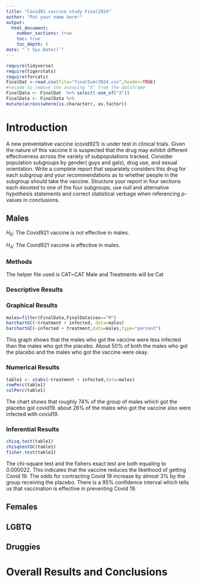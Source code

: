 ```yaml
---
title: "Covid91 vaccine study Final2024"
author: "Put your name here!"
output: 
  html_document:
    number_sections: true
    toc: true
    toc_depth: 5
date: "`r Sys.Date()`" 
---
```


```r
require(tidyverse)
require(tigerstats)
require(forcats)
FinalDat <-read.csv(file="finalSumr2024.csv",header=TRUE)
#recode to remove the annoying "X" from the dataframe
FinalData <- FinalDat  %>% select(-one_of("X"))
FinalData <- FinalData %>%
mutate(across(where(is.character), as.factor))
```

# Introduction

A new  preventative vaccine (covid921) is under test in clinical trials. Given the nature of this vaccine it is suspected that the drug may exhibit different effectiveness across the variety of subpopulations tracked. Consider population subgroups by gender( guys and gals), drug use, and sexual orientation. Write a complete report that separately considers this drug for each subgroup and your recommendations as to whether people in the subgroup should take the vaccine. Structure your report in four sections each devoted to one of the four subgroups, use null and alternative hypothesis statements and correct statistical verbage when referencing p-values in conclusions.

## Males

$H_0$: The Covid921 vaccine is not effective in males. 

$H_A$: The Covid921 vaccine is effective in males. 

### Methods

The helper file used is CAT~CAT
Male and Treatments will be Cat

### Descriptive Results

### Graphical Results

```r
males=filter(FinalData,FinalData$sex=="M")
barchartGC(~treatment + infected, data=males)
barchartGC(~infected + treatment,data=males,type="percent")
```

This graph shows that the males who got the vaccine were less infected than the males who got the placebo. About 50% of both the males who got the placebo and the males who got the vaccine were okay. 

### Numerical Results

```r
table1 <- xtabs(~treatment + infected,data=males)
rowPerc(table1)
colPerc(table1)
```


The chart shows that roughly 74% of the group of males which got the placebo got covid19. about 26% of the males who got the vaccine also were infected with covid19. 

### Inferential Results

```r
chisq.test(table1)
chisqtestGC(table1)
fisher.test(table1)
```

The chi-square test and the fishers exact test are both equaling to 0.000022. This indicates that the vaccine reduces the likelihood of getting Covid 19. The odds for contracting Covid 19 increase by almost 3% by the group receiving the placebo. There is a 95% confidence interval which tells us that vaccination is effective in preventing Covid 19.

## Females


## LGBTQ



## Druggies


# Overall Results and Conclusions